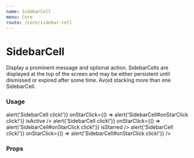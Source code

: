 ```yaml
---
name: SidebarCell
menu: Core
route: /core/sidebar-cell
---
```



# SidebarCell

Display a prominent message and optional action. SidebarCells are displayed at the top of the screen and may be either persistent until dismissed or expired after some time. Avoid stacking more than one SidebarCell.

### Usage

<Playground>
  <div className="max-w-xs bg-blue-100">
    <SidebarCell
      title="Account Executive"
      byline="California, Utah, Colorado, Remote"
      header="Last edit: 7 days ago"
      onClick={() => alert('SidebarCell click!')}
      onStarClick={() => alert('SidebarCell#onStarClick click!')}
      isActive
    />
    <SidebarCell
      title="Head of Product"
      byline="Europe, United States, Remote"
      header="Last edit: 1 month ago"
      onClick={() => alert('SidebarCell click!')}
      onStarClick={() => alert('SidebarCell#onStarClick click!')}
      isStarred
    />
    <SidebarCell
      title="Strategic Project Manager"
      byline="United States, Remote"
      header="Last edit: 2 days ago"
      onClick={() => alert('SidebarCell click!')}
      onStarClick={() => alert('SidebarCell#onStarClick click!')}
    />
  </div>
</Playground>

### Props

<Props of={SidebarCell} />
